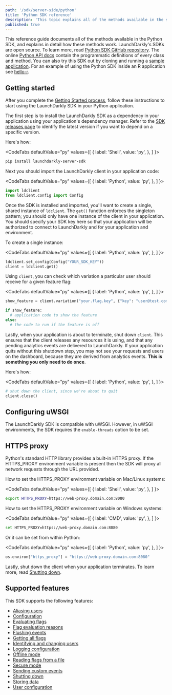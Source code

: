 ```yaml
---
path: '/sdk/server-side/python'
title: 'Python SDK reference'
description: 'This topic explains all of the methods available in the server-side Python SDK, with detail about how they work.'
published: true
---
```


This reference guide documents all of the methods available in the Python SDK, and explains in detail how these methods work. LaunchDarkly's SDKs are open source. To learn more, read [Python SDK GitHub repository](https://github.com/launchdarkly/python-server-sdk). The online [Python API docs](https://launchdarkly-python-sdk.readthedocs.io/) contain the programmatic definitions of every class and method. You can also try this SDK out by cloning and running a [sample application](https://github.com/launchdarkly/hello-python). For an example of using the Python SDK inside an R application see [hello-r](https://github.com/launchdarkly/hello-r).

## Getting started

After you complete the [Getting Started process](/home/getting-started), follow these instructions to start using the LaunchDarkly SDK in your Python application.

The first step is to install the LaunchDarkly SDK as a dependency in your application using your application's dependency manager. Refer to the [SDK releases page](https://github.com/launchdarkly/python-server-sdk/releases) to identify the latest version if you want to depend on a specific version.

Here's how:

<CodeTabs
  defaultValue="py"
  values={[
    { label: 'Shell', value: 'py', },
  ]
}>
<CodeTabItem value="py">

```bash
pip install launchdarkly-server-sdk
```

</CodeTabItem>
</CodeTabs>

Next you should import the LaunchDarkly client in your application code:

<CodeTabs
  defaultValue="py"
  values={[
    { label: 'Python', value: 'py', },
  ]
}>
<CodeTabItem value="py">

```py
import ldclient
from ldclient.config import Config
```

</CodeTabItem>
</CodeTabs>

Once the SDK is installed and imported, you'll want to create a single, shared instance of `ldclient`. The `get()` function enforces the singleton pattern; you should only have one instance of the client in your application. You should specify your SDK key here so that your application will be authorized to connect to LaunchDarkly and for your application and environment.

To create a single instance:

<CodeTabs
  defaultValue="py"
  values={[
    { label: 'Python', value: 'py', },
  ]
}>
<CodeTabItem value="py">

```py
ldclient.set_config(Config("YOUR_SDK_KEY"))
client = ldclient.get()
```

</CodeTabItem>
</CodeTabs>

Using `client`, you can check which variation a particular user should receive for a given feature flag:

<CodeTabs
  defaultValue="py"
  values={[
    { label: 'Python', value: 'py', },
  ]
}>
<CodeTabItem value="py">

```py
show_feature = client.variation("your.flag.key", {"key": "user@test.com"}, False)

if show_feature:
  # application code to show the feature
else:
  # the code to run if the feature is off
```

</CodeTabItem>
</CodeTabs>

Lastly, when your application is about to terminate, shut down `client`. This ensures that the client releases any resources it is using, and that any pending analytics events are delivered to LaunchDarkly. If your application quits without this shutdown step, you may not see your requests and users on the dashboard, because they are derived from analytics events. **This is something you only need to do once**.

Here's how:

<CodeTabs
  defaultValue="py"
  values={[
    { label: 'Python', value: 'py', },
  ]
}>
<CodeTabItem value="py">

```py
# shut down the client, since we're about to quit
client.close()
```

</CodeTabItem>
</CodeTabs>

## Configuring uWSGI

The LaunchDarkly SDK is compatible with uWSGI. However, in uWSGI environments, the SDK requires the `enable-threads` option to be set.

## HTTPS proxy

Python's standard HTTP library provides a built-in HTTPS proxy. If the HTTPS_PROXY environment variable is present then the SDK will proxy all network requests through the URL provided.

How to set the HTTPS_PROXY environment variable on Mac/Linux systems:

<CodeTabs
  defaultValue="py"
  values={[
    { label: 'Shell', value: 'py', },
  ]
}>
<CodeTabItem value="py">

```bash
export HTTPS_PROXY=https://web-proxy.domain.com:8080
```

</CodeTabItem>
</CodeTabs>

How to set the HTTPS_PROXY environment variable on Windows systems:

<CodeTabs
  defaultValue="py"
  values={[
    { label: 'CMD', value: 'py', },
  ]
}>
<CodeTabItem value="py">

```bash
set HTTPS_PROXY=https://web-proxy.domain.com:8080
```

</CodeTabItem>
</CodeTabs>

Or it can be set from within Python:

<CodeTabs
  defaultValue="py"
  values={[
    { label: 'Python', value: 'py', },
  ]
}>
<CodeTabItem value="py">

```py
os.environ["https_proxy"] = "https://web-proxy.domain.com:8080"
```

</CodeTabItem>
</CodeTabs>

Lastly, shut down the client when your application terminates. To learn more, read [Shutting down](/sdk/features/shutdown#python).

## Supported features

This SDK supports the following features:

* [Aliasing users](/sdk/features/aliasing-users#python)
* [Configuration](/sdk/features/config#python)
* [Evaluating flags](/sdk/features/evaluating#python)
* [Flag evaluation reasons](/sdk/features/evaluation-reasons#python)
* [Flushing events](/sdk/features/flush#python)
* [Getting all flags](/sdk/features/all-flags#python)
* [Identifying and changing users](/sdk/features/identify#python)
* [Logging configuration](/sdk/features/logging#python)
* [Offline mode](/sdk/features/offline-mode#python)
* [Reading flags from a file](/sdk/features/flags-from-files#python)
* [Secure mode](/sdk/features/secure-mode#python)
* [Sending custom events](/sdk/features/events#python)
* [Shutting down](/sdk/features/shutdown#python)
* [Storing data](/sdk/features/storing-data#python)
* [User configuration](/sdk/features/user-config#python)
